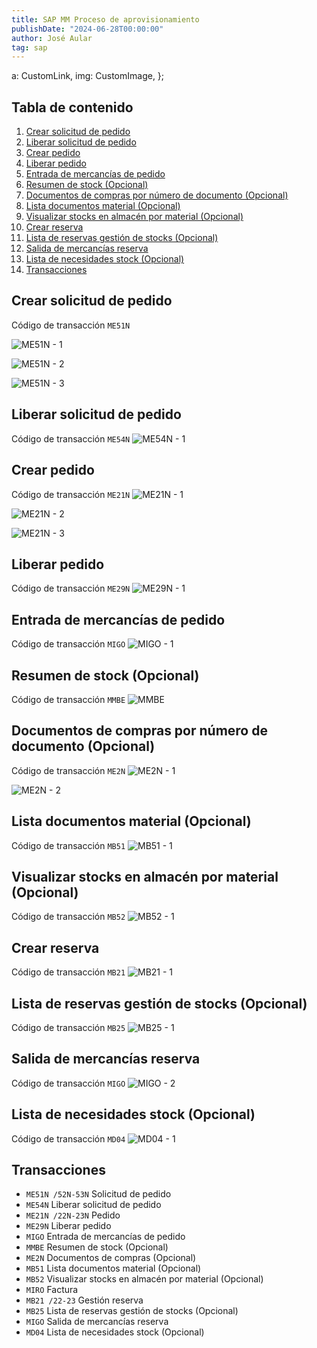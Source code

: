 ```yaml
---
title: SAP MM Proceso de aprovisionamiento
publishDate: "2024-06-28T00:00:00"
author: José Aular
tag: sap
---
```


  a: CustomLink,
  img: CustomImage,
};

## Tabla de contenido

1.  [Crear solicitud de pedido](/blog/sap-mm-proceso-aprovisionamiento#crear-solicitud-de-pedido)
2.  [Liberar solicitud de pedido](/blog/sap-mm-proceso-aprovisionamiento#liberar-solicitud-de-pedido)
3.  [Crear pedido](/blog/sap-mm-proceso-aprovisionamiento#crear-pedido)
4.  [Liberar pedido](/blog/sap-mm-proceso-aprovisionamiento#liberar-pedido)
5.  [Entrada de mercancías de pedido](/blog/sap-mm-proceso-aprovisionamiento#entrada-de-mercancías-de-pedido)
6.  [Resumen de stock (Opcional)](/blog/sap-mm-proceso-aprovisionamiento#resumen-de-stock-opcional)
7.  [Documentos de compras por número de documento (Opcional)](/blog/sap-mm-proceso-aprovisionamiento#documentos-de-compras-por-número-de-documento-opcional)
8.  [Lista documentos material (Opcional)](/blog/sap-mm-proceso-aprovisionamiento#lista-documentos-material-opcional)
9.  [Visualizar stocks en almacén por material (Opcional)](/blog/sap-mm-proceso-aprovisionamiento#visualizar-stocks-en-almacén-por-material-opcional)
10. [Crear reserva](/blog/sap-mm-proceso-aprovisionamiento#crear-reserva)
11. [Lista de reservas gestión de stocks (Opcional)](/blog/sap-mm-proceso-aprovisionamiento#lista-de-reservas-gestión-de-stocks-opcional)
12. [Salida de mercancías reserva](/blog/sap-mm-proceso-aprovisionamiento#salida-de-mercancías-reserva)
13. [Lista de necesidades stock (Opcional)](/blog/sap-mm-proceso-aprovisionamiento#lista-de-necesidades-stock-opcional)
14. [Transacciones](/blog/sap-mm-proceso-aprovisionamiento#transacciones)

## Crear solicitud de pedido

Código de transacción `ME51N`

![ME51N - 1](https://res.cloudinary.com/jaular/image/upload/v1719502815/blog/sap-procesos-aprovisionamiento/me51n-1_getmcd.png "ME51N - 1")

![ME51N - 2](https://res.cloudinary.com/jaular/image/upload/v1719502690/blog/sap-procesos-aprovisionamiento/me51n-2_zcmrm2.png "ME51N - 2")

![ME51N - 3](https://res.cloudinary.com/jaular/image/upload/v1719502824/blog/sap-procesos-aprovisionamiento/me51-3_r5ymfl.png "ME51N - 3")

## Liberar solicitud de pedido

Código de transacción `ME54N`
![ME54N - 1](https://res.cloudinary.com/jaular/image/upload/v1719503359/blog/sap-procesos-aprovisionamiento/me54n-1_oqzwex.png "ME54N - 1")

## Crear pedido

Código de transacción `ME21N`
![ME21N - 1](https://res.cloudinary.com/jaular/image/upload/v1719511372/blog/sap-procesos-aprovisionamiento/me21n-1_gabbu8.png "ME21N - 1")

![ME21N - 2](https://res.cloudinary.com/jaular/image/upload/v1719511372/blog/sap-procesos-aprovisionamiento/me21n-2_bur5yn.png "ME21N - 2")

![ME21N - 3](https://res.cloudinary.com/jaular/image/upload/v1719511373/blog/sap-procesos-aprovisionamiento/me21n-3_flv9yl.png "ME21N - 3")

## Liberar pedido

Código de transacción `ME29N`
![ME29N - 1](https://res.cloudinary.com/jaular/image/upload/v1719511730/blog/sap-procesos-aprovisionamiento/me29n-1_y8xmuq.png "ME29N - 1")

## Entrada de mercancías de pedido

Código de transacción `MIGO`
![MIGO - 1](https://res.cloudinary.com/jaular/image/upload/v1719513010/blog/sap-procesos-aprovisionamiento/migo-1_cv9gds.png "MIGO - 1")

## Resumen de stock (Opcional)

Código de transacción `MMBE`
![MMBE](https://res.cloudinary.com/jaular/image/upload/v1719514071/blog/sap-procesos-aprovisionamiento/mmbe_u2la2t.png "MMBE")

## Documentos de compras por número de documento (Opcional)

Código de transacción `ME2N`
![ME2N - 1](https://res.cloudinary.com/jaular/image/upload/v1719600661/blog/sap-procesos-aprovisionamiento/me2n-1_s9nsa4.png "ME2N - 1")

![ME2N - 2](https://res.cloudinary.com/jaular/image/upload/v1719600560/blog/sap-procesos-aprovisionamiento/me2n-2_vxpfnc.png "ME2N - 2")

## Lista documentos material (Opcional)

Código de transacción `MB51`
![MB51 - 1](https://res.cloudinary.com/jaular/image/upload/v1719600768/blog/sap-procesos-aprovisionamiento/mb51-1_sicyh0.png "MB51 - 1")

## Visualizar stocks en almacén por material (Opcional)

Código de transacción `MB52`
![MB52 - 1](https://res.cloudinary.com/jaular/image/upload/v1719600959/blog/sap-procesos-aprovisionamiento/mb52-1_ryylpj.png "MB52 - 1")

## Crear reserva

Código de transacción `MB21`
![MB21 - 1](https://res.cloudinary.com/jaular/image/upload/v1719601603/blog/sap-procesos-aprovisionamiento/mb21-1_ywsqru.png "MB21 - 1")

## Lista de reservas gestión de stocks (Opcional)

Código de transacción `MB25`
![MB25 - 1](https://res.cloudinary.com/jaular/image/upload/v1719601823/blog/sap-procesos-aprovisionamiento/mb25-1_xqbrdd.png "MB25 - 1")

## Salida de mercancías reserva

Código de transacción `MIGO`
![MIGO - 2](https://res.cloudinary.com/jaular/image/upload/v1719602161/blog/sap-procesos-aprovisionamiento/migo-2_p66anq.png "MIGO - 2")

## Lista de necesidades stock (Opcional)

Código de transacción `MD04`
![MD04 - 1](https://res.cloudinary.com/jaular/image/upload/v1720104070/blog/sap-procesos-aprovisionamiento/md04-1_h8pqch.png "MD04 - 1")

## Transacciones

- `ME51N /52N-53N` Solicitud de pedido
- `ME54N` Liberar solicitud de pedido
- `ME21N /22N-23N` Pedido
- `ME29N` Liberar pedido
- `MIGO` Entrada de mercancías de pedido
- `MMBE` Resumen de stock (Opcional)
- `ME2N` Documentos de compras (Opcional)
- `MB51` Lista documentos material (Opcional)
- `MB52` Visualizar stocks en almacén por material (Opcional)
- `MIRO` Factura
- `MB21 /22-23` Gestión reserva
- `MB25` Lista de reservas gestión de stocks (Opcional)
- `MIGO` Salida de mercancías reserva
- `MD04` Lista de necesidades stock (Opcional)
